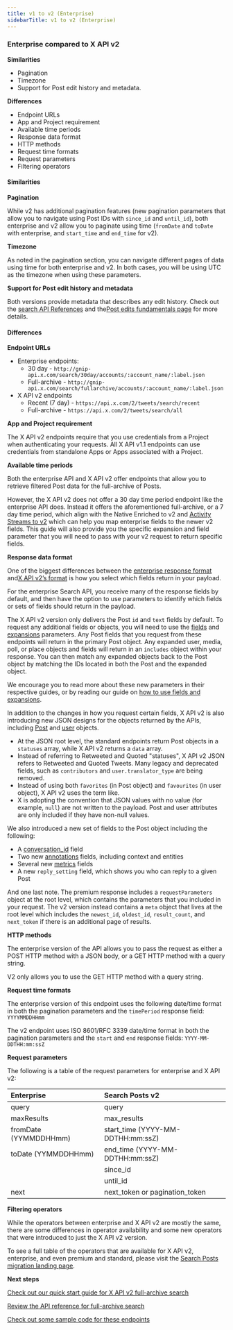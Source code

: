```yaml
---
title: v1 to v2 (Enterprise)
sidebarTitle: v1 to v2 (Enterprise)
---
```


### Enterprise compared to X API v2


**Similarities**

* Pagination
* Timezone
* Support for Post edit history and metadata. 

**Differences**

* Endpoint URLs
* App and Project requirement
* Available time periods
* Response data format
* HTTP methods
* Request time formats
* Request parameters
* Filtering operators


#### Similarities

**Pagination**

While v2 has additional pagination features (new pagination parameters that allow you to navigate using Post IDs with `since_id` and `until_id`), both enterprise and v2 allow you to paginate using time (`fromDate` and `toDate` with enterprise, and `start_time` and `end_time` for v2).
 

**Timezone**

As noted in the pagination section, you can navigate different pages of data using time for both enterprise and v2. In both cases, you will be using UTC as the timezone when using these parameters.

**Support for Post edit history and metadata**

Both versions provide metadata that describes any edit history. Check out the [search API References](/x-api/posts/recent-search) and the[Post edits fundamentals page](/x-api/fundamentals/edit-posts) for more details. 

#### Differences

**Endpoint URLs**

* Enterprise endpoints:
    * 30 day - `http://gnip-api.x.com/search/30day/accounts/:account_name/:label.json`
    * Full-archive - `http://gnip-api.x.com/search/fullarchive/accounts/:account_name/:label.json`
* X API v2 endpoints
    * Recent (7 day) - `https://api.x.com/2/tweets/search/recent`
    * Full-archive - `https://api.x.com/2/tweets/search/all`

**App and Project requirement**

The X API v2 endpoints require that you use credentials from a Project when authenticating your requests. All X API v1.1 endpoints can use credentials from standalone Apps or Apps associated with a Project.
 

**Available time periods**

Both the enterprise API and X API v2 offer endpoints that allow you to retrieve filtered Post data for the full-archive of Posts.

However, the X API v2 does not offer a 30 day time period endpoint like the enterprise API does. Instead it offers the aforementioned full-archive, or a 7 day time period, which align with the Native Enriched to v2 and [Activity Streams to v2](/x-api/migrate/data-format-migration#migrating-from-activity-streams-data-format-to-v2) which can help you map enterprise fields to the newer v2 fields. This guide will also provide you the specific expansion and field parameter that you will need to pass with your v2 request to return specific fields.
 

**Response data format**

One of the biggest differences between the [enterprise response format](https://developer.twitter.com/x-api/enterprise-gnip-2.0/fundamentals/data-dictionary) and[X API v2’s format](/x-api/fundamentals/data-dictionary) is how you select which fields return in your payload.

For the enterprise Search API, you receive many of the response fields by default, and then have the option to use parameters to identify which fields or sets of fields should return in the payload.

The X API v2 version only delivers the Post `id` and `text` fields by default. To request any additional fields or objects, you will need to use the [fields](/x-api/fundamentals/fields) and [expansions](/x-api/fundamentals/expansions) parameters. Any Post fields that you request from these endpoints will return in the primary Post object. Any expanded user, media, poll, or place objects and fields will return in an `includes` object within your response. You can then match any expanded objects back to the Post object by matching the IDs located in both the Post and the expanded object.

We encourage you to read more about these new parameters in their respective guides, or by reading our guide on [how to use fields and expansions](/x-api/fundamentals/data-dictionary#how-to-use-fields-and-expansions).

In addition to the changes in how you request certain fields, X API v2 is also introducing new JSON designs for the objects returned by the APIs, including [Post](/x-api/fundamentals/data-dictionary#tweet) and [user](/x-api/fundamentals/data-dictionary#user) objects.

* At the JSON root level, the standard endpoints return Post objects in a `statuses` array, while X API v2 returns a `data` array.
* Instead of referring to Retweeted and Quoted "statuses", X API v2 JSON refers to Retweeted and Quoted Tweets. Many legacy and deprecated fields, such as `contributors` and `user.translator_type` are being removed.
* Instead of using both `favorites` (in Post object) and `favourites` (in user object), X API v2 uses the term like.
* X is adopting the convention that JSON values with no value (for example, `null`) are not written to the payload. Post and user attributes are only included if they have non-null values.
     

We also introduced a new set of fields to the Post object including the following:

* A [conversation_id](/x-api/fundamentals/conversation-id) field
* Two new [annotations](/x-api/fundamentals/post-annotations) fields, including context and entities
* Several new [metrics](/x-api/fundamentals/metrics) fields
* A new `reply_setting` field, which shows you who can reply to a given Post

And one last note. The premium response includes a `requestParameters` object at the root level, which contains the parameters that you included in your request. The v2 version instead contains a `meta` object that lives at the root level which includes the `newest_id`, `oldest_id`, `result_count`, and `next_token` if there is an additional page of results.

**HTTP methods**

The enterprise version of the API allows you to pass the request as either a POST HTTP method with a JSON body, or a GET HTTP method with a query string.

V2 only allows you to use the GET HTTP method with a query string.
 

**Request time formats**

The enterprise version of this endpoint uses the following date/time format in both the pagination parameters and the `timePeriod` response field: `YYYYMMDDHHmm`

The v2 endpoint uses ISO 8601/RFC 3339 date/time format in both the pagination parameters and the `start` and `end` response fields: `YYYY-MM-DDTHH:mm:ssZ
 `

**Request parameters**

The following is a table of the request parameters for enterprise and X API v2:

| Enterprise | Search Posts v2 |
| :--- | :--- |
| query | query |
| maxResults | max_results |
| fromDate (YYMMDDHHmm) | start_time (YYYY-MM-DDTHH:mm:ssZ) |
| toDate (YYMMDDHHmm) | end_time (YYYY-MM-DDTHH:mm:ssZ) |
|     | since_id |
|     | until_id |
| next | next_token or pagination_token |

**Filtering operators**

While the operators between enterprise and X API v2 are mostly the same, there are some differences in operator availability and some new operators that were introduced to just the X API v2 version.

To see a full table of the operators that are available for X API v2, enterprise, and even premium and standard, please visit the [Search Posts migration landing page](/x-api/posts/search/migrate/overview).

**Next steps**

[Check out our quick start guide for X API v2 full-archive search](/x-api/posts/search/quickstart/full-archive-search)

[Review the API reference for full-archive search](/x-api/posts/full-archive-search)

[Check out some sample code for these endpoints](https://github.com/xdevplatform/Twitter-API-v2-sample-code)

